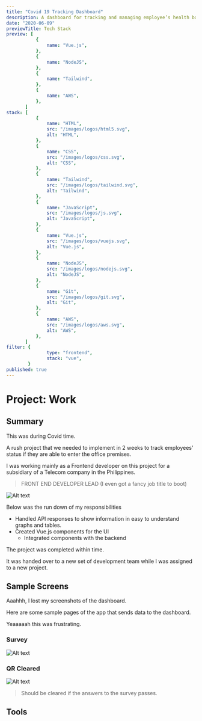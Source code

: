 ```yaml
---
title: "Covid 19 Tracking Dashboard"
description: A dashboard for tracking and managing employee’s health based results of their answers on a questionnaire application.
date: "2020-06-09"
previewTitle: Tech Stack
preview: [
           {
               name: "Vue.js",
           },
           {
               name: "NodeJS",
           },
           {
               name: "Tailwind",
           },
           {
               name: "AWS",
           },
       ]
stack: [
           {
               name: "HTML",
               src: "/images/logos/html5.svg",
               alt: "HTML",
           },
           {
               name: "CSS",
               src: "/images/logos/css.svg",
               alt: "CSS",
           },
           {
               name: "Tailwind",
               src: "/images/logos/tailwind.svg",
               alt: "Tailwind",
           },
           {
               name: "JavaScript",
               src: "/images/logos/js.svg",
               alt: "JavaScript",
           },
           {
               name: "Vue.js",
               src: "/images/logos/vuejs.svg",
               alt: "Vue.js",
           },
           {
               name: "NodeJS",
               src: "/images/logos/nodejs.svg",
               alt: "NodeJS",
           },
           {
               name: "Git",
               src: "/images/logos/git.svg",
               alt: "Git",
           },
           {
               name: "AWS",
               src: "/images/logos/aws.svg",
               alt: "AWS",
           },
       ]
filter: {
               type: "frontend",
               stack: "vue",
        }
published: true
---
```


# Project: Work


## Summary

This was during Covid time.

A rush project that we needed to implement in 2 weeks to track employees’ status if they are able to enter the office premises.

I was working mainly as a Frontend developer on this project for a subsidiary of a Telecom company in the Philippines.

> FRONT END DEVELOPER LEAD (I even got a fancy job title to boot)

![Alt text](https://res.cloudinary.com/langitlupakintoncloud/image/upload/v1712307780/projects.jcos.io/j8jlw8cz9muefistdzbs.jpg "id")

Below was the run down of my responsibilities

- Handled API responses to show information in easy to understand graphs and tables.
- Created Vue.js components for the UI
    - Integrated components with the backend

The project was completed within time.

It was handed over to a new set of development team while I was assigned to a new project.


## Sample Screens

Aaahhh, I lost my screenshots of the dashboard.

Here are some sample pages of the app that sends data to the dashboard.

Yeaaaaah this was frustrating.

### Survey

![Alt text](https://res.cloudinary.com/langitlupakintoncloud/image/upload/v1712308843/projects.jcos.io/oa1bhkfkpesiizsejhyd.jpg "Survey")

### QR Cleared

![Alt text](https://res.cloudinary.com/langitlupakintoncloud/image/upload/v1712308844/projects.jcos.io/qhe6unltpgzax8rut8iw.jpg "QR Cleared")

> Should be cleared if the answers to the survey passes.


## Tools

